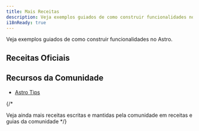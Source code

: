 ```yaml
---
title: Mais Receitas
description: Veja exemplos guiados de como construir funcionalidades no Astro.
i18nReady: true
---
```



Veja exemplos guiados de como construir funcionalidades no Astro.


## Receitas Oficiais

<RecipesNav />

## Recursos da Comunidade

- [Astro Tips](https://astro-tips.dev)

{/*


<ReadMore>Veja ainda mais receitas escritas e mantidas pela comunidade em receitas e guias da comunidade</ReadMore>
*/}